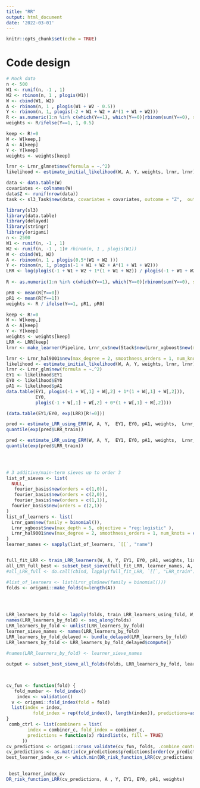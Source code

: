 ```yaml
---
title: "RR"
output: html_document
date: '2022-03-01'
---
```


```r
knitr::opts_chunk$set(echo = TRUE)
```


# Code design

```r
# Mock data
n <- 500
W1 <- runif(n, -1 , 1)
W2 <- rbinom(n, 1 , plogis(W1))
W <- cbind(W1, W2)
A <- rbinom(n, 1 , plogis(W1 + W2 - 0.5))
Y <- rbinom(n, 1, plogis(-2 + W1 + W2 + A*(1 + W1 + W2)))
R <- as.numeric(1:n %in% c(which(Y==1), which(Y==0)[rbinom(sum(Y==0), size = 1, prob = 0.5)==1]))
weights <- R/ifelse(Y==1, 1, 0.5)

keep <- R!=0
W <- W[keep,]
A <- A[keep]
Y <- Y[keep]
weights <- weights[keep]

lrnr <- Lrnr_glmnet$new(formula = ~.^2)
likelihood <- estimate_initial_likelihood(W, A, Y, weights, lrnr, lrnr)

data <- data.table(W)
covariates <- colnames(W)
data$Z <- runif(nrow(data))
task <- sl3_Task$new(data, covariates = covariates, outcome = "Z",  outcome_type = "binomial")


```

 


```r
library(sl3)
library(data.table)
library(delayed)
library(stringr)
library(origami)
n <- 2500
W1 <- runif(n, -1 , 1)
W2 <- runif(n, -1 , 1)# rbinom(n, 1 , plogis(W1))
W <- cbind(W1, W2)
A <- rbinom(n, 1 , plogis(0.5*(W1 + W2 )))
Y <- rbinom(n, 1, plogis(-1 + W1 + W2 + A*(1 + W1 + W2)))
LRR <- log(plogis(-1 + W1 + W2 + 1*(1 + W1 + W2)) / plogis(-1 + W1 + W2 + 0*(1 + W1 + W2)))
           
R <- as.numeric(1:n %in% c(which(Y==1), which(Y==0)[rbinom(sum(Y==0), size = 1, prob = 0.5)==1]))

pR0 <- mean(R[Y==0])
pR1 <- mean(R[Y==1])
weights <- R / ifelse(Y==1, pR1, pR0)

keep <- R!=0
W <- W[keep,]
A <- A[keep]
Y <- Y[keep]
weights <- weights[keep]
LRR <- LRR[keep]
lrnr <- make_learner(Pipeline, Lrnr_cv$new(Stack$new(Lrnr_xgboost$new(max_depth = 5), Lrnr_xgboost$new(max_depth = 4), Lrnr_xgboost$new(max_depth = 3))), Lrnr_cv_selector$new(loss_loglik_binomial))

lrnr <- Lrnr_hal9001$new(max_degree = 2, smoothness_orders = 1, num_knots = c(2,1))
likelihood <- estimate_initial_likelihood(W, A, Y, weights, lrnr, lrnr)
lrnr <- Lrnr_glm$new(formula = ~.^2)
EY1 <- likelihood$EY1
EY0 <- likelihood$EY0
pA1 <- likelihood$pA1
data.table(EY1, plogis(-1 + W[,1] + W[,2] + 1*(1 + W[,1] + W[,2])),
           EY0,  
           plogis(-1 + W[,1] + W[,2] + 0*(1 + W[,1] + W[,2])))

(data.table(EY1/EY0, exp(LRR)[R!=0]))

pred <- estimate_LRR_using_ERM(W, A, Y,  EY1, EY0, pA1, weights,  Lrnr_glm$new(family = binomial()), learning_method = c("plugin"))
quantile(exp(pred$LRR_train))

pred <- estimate_LRR_using_ERM(W, A, Y,  EY1, EY0, pA1, weights,  Lrnr_glm$new(family = binomial()), learning_method = c("IPW"))
quantile(exp(pred$LRR_train))


 
```

```r
# 3 additive/main-term sieves up to order 3
list_of_sieves <- list(
  NULL,
   fourier_basis$new(orders = c(1,0)),
   fourier_basis$new(orders = c(2,0)),
   fourier_basis$new(orders = c(1,1)),
  fourier_basis$new(orders = c(2,1))
)
list_of_learners <- list(
  Lrnr_gam$new(family = binomial()),
  Lrnr_xgboost$new(max_depth = 5, objective = "reg:logistic" ),
  Lrnr_hal9001$new(max_degree = 2, smoothness_orders = 1, num_knots = c(8,5), lambda = c(0.0005), fit_control = list(cv_select = FALSE) , family = binomial())
)
learner_names <- sapply(list_of_learners, `[[`, "name")


full_fit_LRR <- train_LRR_learners(W, A, Y, EY1, EY0, pA1, weights, list_of_learners, list_of_sieves, Wpred = W) 
all_LRR_full_best <- subset_best_sieve(full_fit_LRR, learner_names, A, Y, EY1, EY0, pA1, weights)
#all_LRR_full <- do.call(cbind, lapply(full_fit_LRR, `[[`, "LRR_train"))

#list_of_learners <- list(Lrnr_glm$new(family = binomial()))
folds <- origami::make_folds(n=length(A))

 
 

LRR_learners_by_fold <- lapply(folds, train_LRR_learners_using_fold, W, A, Y, EY1, EY0, pA1, weights, list_of_learners, list_of_sieves )
names(LRR_learners_by_fold) <- seq_along(folds)
LRR_learners_by_fold <- unlist(LRR_learners_by_fold)
learner_sieve_names <- names(LRR_learners_by_fold)
LRR_learners_by_fold_delayed <- bundle_delayed(LRR_learners_by_fold)
LRR_learners_by_fold <- LRR_learners_by_fold_delayed$compute()
 
#names(LRR_learners_by_fold) <- learner_sieve_names
```



 


```r
 
output <- subset_best_sieve_all_folds(folds, LRR_learners_by_fold, learner_names, A, Y, EY1, EY0, pA1, weights) 


 
cv_fun <- function(fold) {
   fold_number <- fold_index()
    index <- validation()
  v <- origami::fold_index(fold = fold)
  list(index = index,
          fold_index = rep(fold_index(), length(index)), predictions=as.data.table(do.call(cbind, lapply(output[[v]] , `[[`, "LRR_pred"))))
}
 comb_ctrl <- list(combiners = list(
        index = combiner_c, fold_index = combiner_c,
        predictions = function(x) rbindlist(x, fill = TRUE)
      ))
cv_predictions <- origami::cross_validate(cv_fun, folds, .combine_control = comb_ctrl)
cv_predictions <- as.matrix(cv_predictions$predictions[order(cv_predictions$index),] )
best_learner_index_cv <- which.min(DR_risk_function_LRR(cv_predictions, A , Y, EY1, EY0, pA1, weights))
 
```

```r
 best_learner_index_cv
DR_risk_function_LRR(cv_predictions, A , Y, EY1, EY0, pA1, weights)
```



